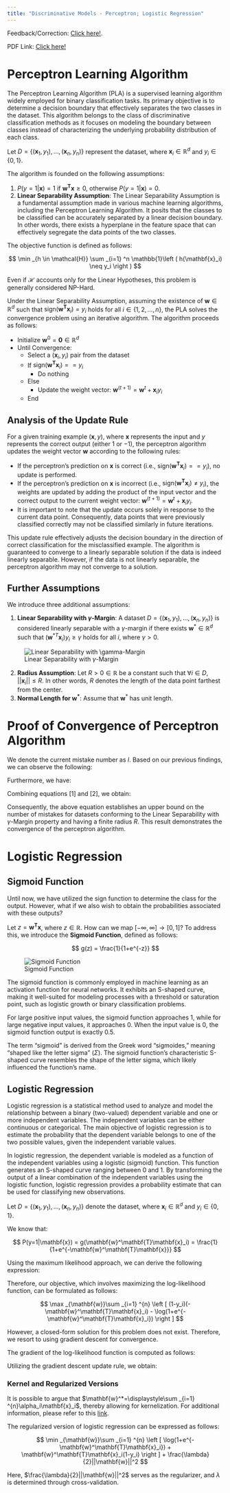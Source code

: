 ```yaml
---
title: "Discriminative Models - Perceptron; Logistic Regression"
---
```


:::{.callout-note}
Feedback/Correction: [Click here!](https://forms.gle/LehGfBWFX3yWFDBH6).
:::

PDF Link: [Click here!](../notes/Wk09.pdf)

# Perceptron Learning Algorithm
The Perceptron Learning Algorithm (PLA) is a supervised learning algorithm widely employed for binary classification tasks. Its primary objective is to determine a decision boundary that effectively separates the two classes in the dataset. This algorithm belongs to the class of discriminative classification methods as it focuses on modeling the boundary between classes instead of characterizing the underlying probability distribution of each class.

Let $D=\{(\mathbf{x}_1, y_1), \ldots, (\mathbf{x}_n,y_n)\}$ represent the dataset, where $\mathbf{x}_i \in \mathbb{R}^d$ and $y_i \in \{0, 1\}$.

The algorithm is founded on the following assumptions:

1. $P(y=1|\mathbf{x}) = 1$ if $\mathbf{w}^\mathbf{T}\mathbf{x}\geq0$, otherwise $P(y=1|\mathbf{x}) = 0$.
2. **Linear Separability Assumption**: The Linear Separability Assumption is a fundamental assumption made in various machine learning algorithms, including the Perceptron Learning Algorithm. It posits that the classes to be classified can be accurately separated by a linear decision boundary. In other words, there exists a hyperplane in the feature space that can effectively segregate the data points of the two classes.

The objective function is defined as follows:

$$
\min _{h \in \mathcal{H}} \sum _{i=1} ^n \mathbb{1}\left ( h(\mathbf{x}_i) \neq y_i \right )
$$

Even if $\mathcal{H}$ accounts only for the Linear Hypotheses, this problem is generally considered NP-Hard.

Under the Linear Separability Assumption, assuming the existence of $\mathbf{w} \in \mathbb{R}^d$ such that $\text{sign}(\mathbf{w}^\mathbf{T}\mathbf{x}_i)=y_i$ holds for all $i \in \{1, 2, \ldots, n\}$, the PLA solves the convergence problem using an iterative algorithm. The algorithm proceeds as follows:

* Initialize $\mathbf{w}^0 = \mathbf{0} \in \mathbb{R}^d$
* Until Convergence:
	* Select a $(\mathbf{x}_i, y_i)$ pair from the dataset
	* If $\text{sign}(\mathbf{w}^\mathbf{T}\mathbf{x}_i)==y_i$
		* Do nothing
	* Else
		* Update the weight vector: $\mathbf{w}^{(t+1)} = \mathbf{w}^t + \mathbf{x}_iy_i$
	* End

## Analysis of the Update Rule 
For a given training example $(\mathbf{x}, y)$, where $\mathbf{x}$ represents the input and $y$ represents the correct output (either $1$ or $-1$), the perceptron algorithm updates the weight vector $\mathbf{w}$ according to the following rules:

* If the perceptron's prediction on $\mathbf{x}$ is correct (i.e., $\text{sign}(\mathbf{w}^\mathbf{T}\mathbf{x}_i)==y_i$), no update is performed.
* If the perceptron's prediction on $\mathbf{x}$ is incorrect (i.e., $\text{sign}(\mathbf{w}^\mathbf{T}\mathbf{x}_i)\neq y_i$), the weights are updated by adding the product of the input vector and the correct output to the current weight vector: $\mathbf{w}^{(t+1)} = \mathbf{w}^t + \mathbf{x}_iy_i$.
* It is important to note that the update occurs solely in response to the current data point. Consequently, data points that were previously classified correctly may not be classified similarly in future iterations.

This update rule effectively adjusts the decision boundary in the direction of correct classification for the misclassified example. The algorithm is guaranteed to converge to a linearly separable solution if the data is indeed linearly separable. However, if the data is not linearly separable, the perceptron algorithm may not converge to a solution.

\newpage
## Further Assumptions
We introduce three additional assumptions:

1. **Linear Separability with $\gamma$-Margin**: A dataset $D=\{(\mathbf{x}_1, y_1), \ldots, (\mathbf{x}_n,y_n)\}$ is considered linearly separable with a $\gamma$-margin if there exists $\mathbf{w}^* \in \mathbb{R}^d$ such that $(\mathbf{w}^{*T}\mathbf{x}_i)y_i\geq\gamma$ holds for all $i$, where $\gamma>0$.

![Linear Separability with $\gamma$-Margin](../images/Linear Separability with gamma-Margin.png)

2. **Radius Assumption**: Let $R>0 \in \mathbb{R}$ be a constant such that $\forall i \in D$, $||\mathbf{x}_i||\leq R$. In other words, $R$ denotes the length of the data point farthest from the center.
3. **Normal Length for $\mathbf{w}^*$**: Assume that $\mathbf{w}^*$ has unit length.

\pagebreak
# Proof of Convergence of Perceptron Algorithm
We denote the current mistake number as $l$. Based on our previous findings, we can observe the following:

\begin{align*}
\mathbf{w}^{l} &= \mathbf{w}^{l-1} + \mathbf{x}y \\
||\mathbf{w}^{l}||^2&=||\mathbf{w}^{l-1} + \mathbf{x}y||^2 \\
&=(\mathbf{w}^{l-1} + \mathbf{x}y)^T(\mathbf{w}^{l-1} + \mathbf{x}y) \\
&=||\mathbf{w}^{l-1}||^2 + 2(\mathbf{w}^{{l-1}T}\mathbf{x})y+ ||\mathbf{x}||^2y^2 \\
\therefore ||\mathbf{w}^{l}||^2&\leq ||\mathbf{w}^{l-1}||^2 + R^2 \\
&\leq (||\mathbf{w}^{l-2}||^2 + R^2)  + R^2 \\
&\leq ||\mathbf{w}^0||^2 + lR^2 \\
\therefore ||\mathbf{w}^{l}||^2&\leq lR^2 \hspace{6em} \ldots[1]
\end{align*}

Furthermore, we have:

\begin{align*}
\mathbf{w}^{l} &= \mathbf{w}^{l-1} + \mathbf{x}y \\
(\mathbf{w}^{l})^T\mathbf{w}^* &= (\mathbf{w}^{l-1} + \mathbf{x}y)^T\mathbf{w}^* \\
&= \mathbf{w}^{{l-1}T}\mathbf{w}^* + (\mathbf{w}^{*T}\mathbf{x})y \\
\therefore (\mathbf{w}^{l})^T\mathbf{w}^* &\geq \mathbf{w}^{{l-1}T}\mathbf{w}^* + \gamma \\
&\geq (\mathbf{w}^{l-2T}\mathbf{w}^* + \gamma) + \gamma \\
&\geq \mathbf{w}^{0T}\mathbf{w}^* + l\gamma \\
\therefore (\mathbf{w}^{l})^T\mathbf{w}^* &\geq l\gamma \\
((\mathbf{w}^{l})^T\mathbf{w}^*)^2 &\geq l^2\gamma^2 \\
||\mathbf{w}^{l}||^2||\mathbf{w}^*||^2 &\geq l^2\gamma^2 \hspace{0.5em}\ldots\text{Using the Cauchy-Schwarz inequality}\\
\therefore ||\mathbf{w}^{l}||^2 &\geq l^2\gamma^2 \hspace{6em} \ldots[2]
\end{align*}

Combining equations $[1]$ and $[2]$, we obtain:

\begin{align*}
l^2\gamma^2 &\leq ||\mathbf{w}^{l}||^2 \leq lR^2 \\
l^2\gamma^2 &\leq  lR^2 \\
\therefore l &\leq \frac{R^2}{\gamma^2}
\end{align*}

Consequently, the above equation establishes an upper bound on the number of mistakes for datasets conforming to the Linear Separability with $\gamma$-Margin property and having a finite radius $R$. This result demonstrates the convergence of the perceptron algorithm.

\newpage
# Logistic Regression
## Sigmoid Function
Until now, we have utilized the $\text{sign}$ function to determine the class for the output. However, what if we also wish to obtain the probabilities associated with these outputs?

Let $z=\mathbf{w}^\mathbf{T}\mathbf{x}$, where $z \in \mathbb{R}$. How can we map $[-\infty, \infty]\rightarrow[0,1]$? To address this, we introduce the **Sigmoid Function**, defined as follows:

$$
g(z) = \frac{1}{1+e^{-z}}
$$

![Sigmoid Function](../images/sigmoid-function.png)

The sigmoid function is commonly employed in machine learning as an activation function for neural networks. It exhibits an S-shaped curve, making it well-suited for modeling processes with a threshold or saturation point, such as logistic growth or binary classification problems.

For large positive input values, the sigmoid function approaches 1, while for large negative input values, it approaches 0. When the input value is 0, the sigmoid function output is exactly 0.5.

The term "sigmoid" is derived from the Greek word "sigmoides," meaning "shaped like the letter sigma" ($\Sigma$). The sigmoid function's characteristic S-shaped curve resembles the shape of the letter sigma, which likely influenced the function's name.

## Logistic Regression
Logistic regression is a statistical method used to analyze and model the relationship between a binary (two-valued) dependent variable and one or more independent variables. The independent variables can be either continuous or categorical. The main objective of logistic regression is to estimate the probability that the dependent variable belongs to one of the two possible values, given the independent variable values.

In logistic regression, the dependent variable is modeled as a function of the independent variables using a logistic (sigmoid) function. This function generates an S-shaped curve ranging between 0 and 1. By transforming the output of a linear combination of the independent variables using the logistic function, logistic regression provides a probability estimate that can be used for classifying new observations.

Let $D=\{(\mathbf{x}_1, y_1), \ldots, (\mathbf{x}_n,y_n)\}$ denote the dataset, where $\mathbf{x}_i \in \mathbb{R}^d$ and $y_i \in \{0, 1\}$.

We know that:

$$
P(y=1|\mathbf{x}) = g(\mathbf{w}^\mathbf{T}\mathbf{x}_i) = \frac{1}{1+e^{-\mathbf{w}^\mathbf{T}\mathbf{x}}}
$$

Using the maximum likelihood approach, we can derive the following expression:

\begin{align*}
\mathcal{L}(\mathbf{w};\text{Data}) &= \prod _{i=1} ^{n} (g(\mathbf{w}^\mathbf{T}\mathbf{x}_i))^{y_i}(1- g(\mathbf{w}^\mathbf{T}\mathbf{x}_i))^{1-y_i} \\
\log(\mathcal{L}(\mathbf{w};\text{Data})) &= \sum _{i=1} ^{n} y_i\log(g(\mathbf{w}^\mathbf{T}\mathbf{x}_i))+(1-y_i)\log(1- g(\mathbf{w}^\mathbf{T}\mathbf{x}_i)) \\
&= \sum _{i=1} ^{n} y_i\log\left(\frac{1}{1+e^{-\mathbf{w}^\mathbf{T}\mathbf{x}_i}}\right)+(1-y_i)\log\left(\frac{e^{-\mathbf{w}^\mathbf{T}\mathbf{x}_i}}{1+e^{-\mathbf{w}^\mathbf{T}\mathbf{x}_i}}\right) \\
&= \sum _{i=1} ^{n} \left [ (1-y_i)(-\mathbf{w}^\mathbf{T}\mathbf{x}_i) - \log(1+e^{-\mathbf{w}^\mathbf{T}\mathbf{x}_i}) \right ]
\end{align*}

Therefore, our objective, which involves maximizing the log-likelihood function, can be formulated as follows:

$$
\max _{\mathbf{w}}\sum _{i=1} ^{n} \left [ (1-y_i)(-\mathbf{w}^\mathbf{T}\mathbf{x}_i) - \log(1+e^{-\mathbf{w}^\mathbf{T}\mathbf{x}_i}) \right ]
$$

However, a closed-form solution for this problem does not exist. Therefore, we resort to using gradient descent for convergence.

\pagebreak
The gradient of the log-likelihood function is computed as follows:

\begin{align*}
\nabla \log(\mathcal{L}(\mathbf{w};\text{Data})) &= \sum _{i=1} ^{n} \left [ (1-y_i)(-\mathbf{x}_i) - \left( \frac{e^{-\mathbf{w}^\mathbf{T}\mathbf{x}_i}}{1+e^{-\mathbf{w}^\mathbf{T}\mathbf{x}_i}} \right ) (-\mathbf{x}_i) \right ] \\
&= \sum _{i=1} ^{n} \left [ -\mathbf{x}_i + \mathbf{x}_iy_i + \mathbf{x}_i \left( \frac{e^{-\mathbf{w}^\mathbf{T}\mathbf{x}_i}}{1+e^{-\mathbf{w}^\mathbf{T}\mathbf{x}_i}} \right ) \right ] \\
&= \sum _{i=1} ^{n} \left [ \mathbf{x}_iy_i - \mathbf{x}_i \left( \frac{1}{1+e^{-\mathbf{w}^\mathbf{T}\mathbf{x}_i}} \right ) \right ] \\
\nabla \log(\mathcal{L}(\mathbf{w};\text{Data})) &= \sum _{i=1} ^{n} \left [ \mathbf{x}_i \left(y_i - \frac{1}{1+e^{-\mathbf{w}^\mathbf{T}\mathbf{x}_i}} \right ) \right ]
\end{align*}

Utilizing the gradient descent update rule, we obtain:

\begin{align*}
\mathbf{w}_{t+1} &= \mathbf{w}_t + \eta_t\nabla \log(\mathcal{L}(\mathbf{w};\text{Data})) \\
&= \mathbf{w}_t + \eta_t  \left ( \sum _{i=1} ^{n} \mathbf{x}_i \left(y_i - \frac{1}{1+e^{-\mathbf{w}^\mathbf{T}\mathbf{x}_i}} \right ) \right )
\end{align*}

### Kernel and Regularized Versions
It is possible to argue that $\mathbf{w}^*=\displaystyle\sum _{i=1} ^{n}\alpha_i\mathbf{x}_i$, thereby allowing for kernelization. For additional information, please refer to this [link](https://cs229.stanford.edu/extra-notes/representer-function.pdf#section.2).

The regularized version of logistic regression can be expressed as follows:

$$
\min _{\mathbf{w}}\sum _{i=1} ^{n} \left [ \log(1+e^{-\mathbf{w}^\mathbf{T}\mathbf{x}_i}) + \mathbf{w}^\mathbf{T}\mathbf{x}_i(1-y_i) \right ] + \frac{\lambda}{2}||\mathbf{w}||^2
$$

Here, $\frac{\lambda}{2}||\mathbf{w}||^2$ serves as the regularizer, and $\lambda$ is determined through cross-validation.

